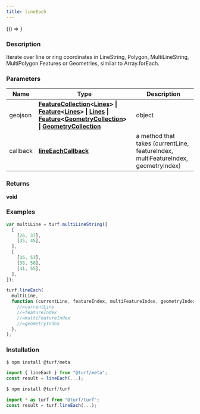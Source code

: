 ```yaml
---
title: lineEach
---
```



<!-- Expose turf as global var for experimenting in the browser console -->

<BrowserOnly>{() => <WindowTurfGlobal turf={turf} />}</BrowserOnly>

### Description

Iterate over line or ring coordinates in LineString, Polygon, MultiLineString, MultiPolygon Features or Geometries,
similar to Array.forEach.

### Parameters

| Name     | Type                                                                                                                                                                                                                                                                                                                                                                                                                                                                      | Description                                                                       |
| -------- | ------------------------------------------------------------------------------------------------------------------------------------------------------------------------------------------------------------------------------------------------------------------------------------------------------------------------------------------------------------------------------------------------------------------------------------------------------------------------- | --------------------------------------------------------------------------------- |
| geojson  | **[FeatureCollection](https://tools.ietf.org/html/rfc7946#section-3.3)\<[Lines](docs/api/types/Lines.mdx)\> \| [Feature](https://tools.ietf.org/html/rfc7946#section-3.2)\<[Lines](docs/api/types/Lines.mdx)\> \| [Lines](docs/api/types/Lines.mdx) \| [Feature](https://tools.ietf.org/html/rfc7946#section-3.2)\<[GeometryCollection](https://tools.ietf.org/html/rfc7946#section-3.1.8)\> \| [GeometryCollection](https://tools.ietf.org/html/rfc7946#section-3.1.8)** | object                                                                            |
| callback | **[lineEachCallback](docs/api/types/lineEachCallback.mdx)**                                                                                                                                                                                                                                                                                                                                                                                                               | a method that takes (currentLine, featureIndex, multiFeatureIndex, geometryIndex) |

### Returns

**void**

### Examples

```javascript
var multiLine = turf.multiLineString([
  [
    [26, 37],
    [35, 45],
  ],
  [
    [36, 53],
    [38, 50],
    [41, 55],
  ],
]);

turf.lineEach(
  multiLine,
  function (currentLine, featureIndex, multiFeatureIndex, geometryIndex) {
    //=currentLine
    //=featureIndex
    //=multiFeatureIndex
    //=geometryIndex
  },
);
```

### Installation

```javascript
$ npm install @turf/meta

import { lineEach } from "@turf/meta";
const result = lineEach(...);
```

```javascript
$ npm install @turf/turf

import * as turf from "@turf/turf";
const result = turf.lineEach(...);
```
